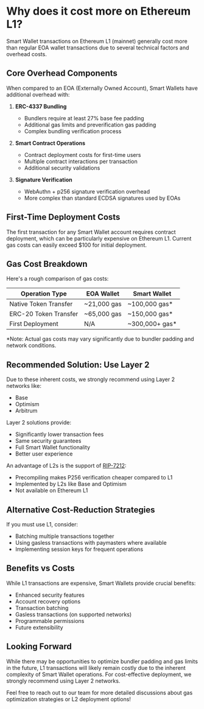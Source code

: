 # Why does it cost more on Ethereum L1?

Smart Wallet transactions on Ethereum L1 (mainnet) generally cost more than regular EOA wallet transactions due to several technical factors and overhead costs.

## Core Overhead Components

When compared to an EOA (Externally Owned Account), Smart Wallets have additional overhead with:

1. **ERC-4337 Bundling**
   - Bundlers require at least 27% base fee padding
   - Additional gas limits and preverification gas padding
   - Complex bundling verification process

2. **Smart Contract Operations**
   - Contract deployment costs for first-time users
   - Multiple contract interactions per transaction
   - Additional security validations

3. **Signature Verification**
   - WebAuthn + p256 signature verification overhead
   - More complex than standard ECDSA signatures used by EOAs

## First-Time Deployment Costs

The first transaction for any Smart Wallet account requires contract deployment, which can be particularly expensive on Ethereum L1. Current gas costs can easily exceed $100 for initial deployment.

## Gas Cost Breakdown

Here's a rough comparison of gas costs:

| Operation Type | EOA Wallet | Smart Wallet |
|---------------|------------|--------------|
| Native Token Transfer | ~21,000 gas | ~100,000 gas* |
| ERC-20 Token Transfer | ~65,000 gas | ~150,000 gas* |
| First Deployment | N/A | ~300,000+ gas* |

*Note: Actual gas costs may vary significantly due to bundler padding and network conditions.

## Recommended Solution: Use Layer 2

Due to these inherent costs, we strongly recommend using Layer 2 networks like:
- Base
- Optimism
- Arbitrum

Layer 2 solutions provide:
- Significantly lower transaction fees
- Same security guarantees
- Full Smart Wallet functionality
- Better user experience

An advantage of L2s is the support of [RIP-7212](https://github.com/ethereum/RIPs/blob/master/RIPS/rip-7212.md):
- Precompiling makes P256 verification cheaper compared to L1
- Implemented by L2s like Base and Optimism
- Not available on Ethereum L1

## Alternative Cost-Reduction Strategies

If you must use L1, consider:
- Batching multiple transactions together
- Using gasless transactions with paymasters where available
- Implementing session keys for frequent operations

## Benefits vs Costs

While L1 transactions are expensive, Smart Wallets provide crucial benefits:
- Enhanced security features
- Account recovery options
- Transaction batching
- Gasless transactions (on supported networks)
- Programmable permissions
- Future extensibility

## Looking Forward

While there may be opportunities to optimize bundler padding and gas limits in the future, L1 transactions will likely remain costly due to the inherent complexity of Smart Wallet operations. For cost-effective deployment, we strongly recommend using Layer 2 networks.

Feel free to reach out to our team for more detailed discussions about gas optimization strategies or L2 deployment options!